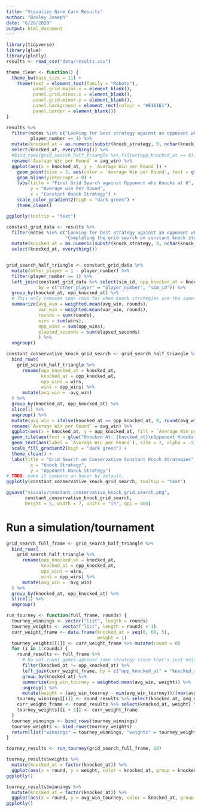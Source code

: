 ```yaml
---
title: "Visualize Nine Card Results"
author: "Bailey Joseph"
date: "6/28/2020"
output: html_document
---
```



```r
library(tidyverse)
library(glue)
library(plotly)
results <- read_csv("data/results.csv")
```

```r
theme_clean <- function() {
  theme_bw(base_size = 11) +
    theme(text = element_text(family = "Roboto"),
          panel.grid.major.x = element_blank(),
          panel.grid.minor.x = element_blank(),
          panel.grid.minor.y = element_blank(),
          panel.background = element_rect(colour = "#E1E1E1"),
          panel.border = element_blank())
}

```

```r
results %>% 
  filter(notes %in% c("Looking for best strategy against an opponent who knocks only at 0"),
         player_number == 1) %>% 
  mutate(knocked_at = as.numeric(substr(knock_strategy, 9, nchar(knock_strategy)))) %>% 
  select(knocked_at, everything()) %>% 
  #bind_rows(grid_search_half_triangle %>% filter(opp_knocked_at == 0))
  rename(`Average Win per Round` = avg_win) %>% 
  ggplot(aes(x = knocked_at, y = `Average Win per Round`)) +
    geom_point(size = 3, aes(color = `Average Win per Round`, text = glue("Knocked At: {knocked_at}\nOpponent: Knocks at 0\nTrials: {rounds}\nAverage Time per Round: {round(elapsed_seconds/rounds, 2)} Seconds\nAverage Win per Round: {round(`Average Win per Round`, 2)}\nRound level Variance: {round(var_win, 2)}\n"))) +
    geom_hline(yintercept = 0) +
    labs(title = "First Grid Search against Opponent who Knocks at 0",
         y = "Average win Per Round",
         x = "Constant Knock Strategy") +
    scale_color_gradient2(high = "dark green") +
    theme_clean()

ggplotly(tooltip = "text")
```


```r

constant_grid_data <- results %>% 
  filter(notes %in% c("Looking for best strategy against an opponent who knocks only at 0",
                      "Completing the grid search on constant knock strategies.")) %>% 
  mutate(knocked_at = as.numeric(substr(knock_strategy, 9, nchar(knock_strategy)))) %>% 
  select(knocked_at, everything()) 


grid_search_half_triangle <- constant_grid_data %>% 
  mutate(other_player = 1 - player_number) %>% 
  filter(player_number == 1) %>% 
  left_join(constant_grid_data %>% select(sim_id, opp_knocked_at = knocked_at, opp_wins = wins, player_number),
            by = c("other_player" = "player_number", "sim_id")) %>% 
  group_by(knocked_at, opp_knocked_at) %>% 
  # This only removes some rows for when knock strategies are the same, so there are two rows which average to 0
  summarize(avg_win = weighted.mean(avg_win, rounds),
            var_win = weighted.mean(var_win, rounds),
            rounds = sum(rounds),
            wins = sum(wins),
            opp_wins = sum(opp_wins),
            elapsed_seconds = sum(elapsed_seconds)
            ) %>% 
  ungroup() 

constant_conservative_knock_grid_search <- grid_search_half_triangle %>% 
  bind_rows(
    grid_search_half_triangle %>% 
      rename(opp_knocked_at = knocked_at,
             knocked_at = opp_knocked_at,
             opp_wins = wins,
             wins = opp_wins) %>% 
      mutate(avg_win = -avg_win)
  ) %>% 
  group_by(knocked_at, opp_knocked_at) %>% 
  slice(1) %>% 
  ungroup() %>% 
  mutate(avg_win = ifelse(knocked_at == opp_knocked_at, 0, round(avg_win, 2))) %>% 
  rename(`Average Win per Round` = avg_win) %>% 
  ggplot(aes(x = knocked_at, y = opp_knocked_at, fill = `Average Win per Round`)) +
  geom_tile(aes(text = glue("Knocked At: {knocked_at}\nOpponent Knocks At: {opp_knocked_at}\nTrials: {rounds}\nAverage Time per Round: {round(elapsed_seconds/rounds, 2)} Seconds\nAverage Win per Round: {round(`Average Win per Round`, 2)}\nNumber of Wins: {wins}\nRound level Variance: {round(var_win, 2)}\n"))) +
  geom_text(aes(label = `Average Win per Round`), size = 3, alpha = .5) +
  scale_fill_gradient2(high = "dark green") +
  theme_clean() +
  labs(title = "Grid Search on Conservative Constant Knock Strategies",
         x = "Knock Strategy",
         y = "Opponent Knock Strategy") 
# TODO: make it compare on hover by default.
ggplotly(constant_conservative_knock_grid_search, tooltip = "text")

ggsave("visuals/constant_conservative_knock_grid_search.png",
       constant_conservative_knock_grid_search,
       height = 5, width = 7, units = "in", dpi = 400)
```

# Run a simulation/tournament

```r
grid_search_full_frame <- grid_search_half_triangle %>% 
  bind_rows(
    grid_search_half_triangle %>% 
      rename(opp_knocked_at = knocked_at,
             knocked_at = opp_knocked_at,
             opp_wins = wins,
             wins = opp_wins) %>% 
      mutate(avg_win = -avg_win)
  ) %>% 
  group_by(knocked_at, opp_knocked_at) %>% 
  slice(1) %>% 
  ungroup()

run_tourney <- function(full_frame, rounds) {
  tourney_winnings <- vector("list", length = rounds)
  tourney_weights <- vector("list", length = rounds + 1)
  curr_weight_frame <- data.frame(knocked_at = seq(0, 60, 5),
                                  weight = 1)
  tourney_weights[[1]] <- curr_weight_frame %>% mutate(round = 0)
  for (i in 1:rounds) {
    round_results <- full_frame %>% 
      # Do not count games against same strategy since that's just noise
      filter(knocked_at != opp_knocked_at) %>% 
      left_join(curr_weight_frame, by = c("opp_knocked_at" = "knocked_at")) %>% 
      group_by(knocked_at) %>% 
      summarize(avg_win_tourney = weighted.mean(avg_win, weight)) %>% 
      ungroup() %>% 
      mutate(weight = (avg_win_tourney - min(avg_win_tourney))/(max(avg_win_tourney) - min(avg_win_tourney)))
    tourney_winnings[[i]] <- round_results %>% select(knocked_at, avg_win_tourney) %>% mutate(round = i)
    curr_weight_frame <- round_results %>% select(knocked_at, weight) %>% mutate(round = i)
    tourney_weights[[i + 1]] <- curr_weight_frame
  }
  tourney_winnings <- bind_rows(tourney_winnings)
  tourney_weights <- bind_rows(tourney_weights)
  return(list("winnings" = tourney_winnings, "weights" = tourney_weights))
}

tourney_results <- run_tourney(grid_search_full_frame, 10)

tourney_results$weights %>% 
  mutate(knocked_at = factor(knocked_at)) %>% 
  ggplot(aes(x = round, y = weight, color = knocked_at, group = knocked_at)) + geom_line()
ggplotly()

tourney_results$winnings %>% 
  mutate(knocked_at = factor(knocked_at)) %>% 
  ggplot(aes(x = round, y = avg_win_tourney, color = knocked_at, group = knocked_at)) + geom_line()
ggplotly()
```

